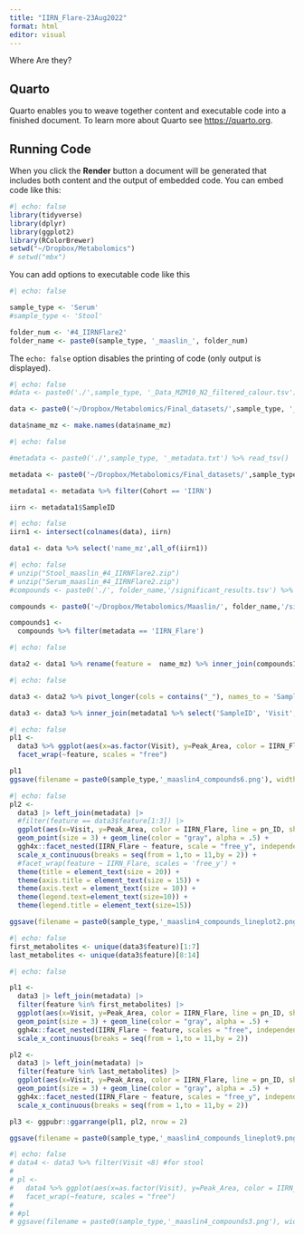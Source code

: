 ```yaml
---
title: "IIRN_Flare-23Aug2022"
format: html
editor: visual
---
```


Where Are they?

## Quarto

Quarto enables you to weave together content and executable code into a finished document. To learn more about Quarto see <https://quarto.org>.

## Running Code

When you click the **Render** button a document will be generated that includes both content and the output of embedded code. You can embed code like this:

```r
#| echo: false
library(tidyverse)
library(dplyr)
library(ggplot2)
library(RColorBrewer)
setwd("~/Dropbox/Metabolomics")
# setwd("mbx")
```

You can add options to executable code like this

```r
#| echo: false

sample_type <- 'Serum'
#sample_type <- 'Stool'

folder_num <- '#4_IIRNFlare2'
folder_name <- paste0(sample_type, '_maaslin_', folder_num)
```

The `echo: false` option disables the printing of code (only output is displayed).

```r
#| echo: false
#data <- paste0('./',sample_type, '_Data_MZM10_N2_filtered_calour.tsv') %>% read_tsv()

data <- paste0('~/Dropbox/Metabolomics/Final_datasets/',sample_type, '_Data_MZM10_N2_filtered_calour.tsv') %>% read_tsv()

data$name_mz <- make.names(data$name_mz)
```

```r
#| echo: false

#metadata <- paste0('./',sample_type, '_metadata.txt') %>% read_tsv()

metadata <- paste0('~/Dropbox/Metabolomics/Final_datasets/',sample_type, '_metadata.txt') %>% read_tsv()

metadata1 <- metadata %>% filter(Cohort == 'IIRN')

iirn <- metadata1$SampleID
```

```r
#| echo: false
iirn1 <- intersect(colnames(data), iirn)

data1 <- data %>% select('name_mz',all_of(iirn1))
```

```r
#| echo: false
# unzip("Stool_maaslin_#4_IIRNFlare2.zip")
# unzip("Serum_maaslin_#4_IIRNFlare2.zip")
#compounds <- paste0('./', folder_name,'/significant_results.tsv') %>% read_tsv()

compounds <- paste0('~/Dropbox/Metabolomics/Maaslin/', folder_name,'/significant_results.tsv') %>% read_tsv()

compounds1 <- 
  compounds %>% filter(metadata == 'IIRN_Flare')
```

```r
#| echo: false

data2 <- data1 %>% rename(feature =  name_mz) %>% inner_join(compounds1 %>% select(feature))
```

```r
#| echo: false

data3 <- data2 %>% pivot_longer(cols = contains("_"), names_to = 'SampleID', values_to = 'Peak_Area')

data3 <- data3 %>% inner_join(metadata1 %>% select('SampleID', 'Visit', 'IIRN_Flare', 'Disease_Status'))

```

```r
#| echo: false
pl1 <- 
  data3 %>% ggplot(aes(x=as.factor(Visit), y=Peak_Area, color = IIRN_Flare)) + geom_boxplot() + 
  facet_wrap(~feature, scales = "free")

pl1
ggsave(filename = paste0(sample_type,'_maaslin4_compounds6.png'), width = 60, height = 60, units = "cm", pl1)
```

```r
#| echo: false
pl2 <-
  data3 |> left_join(metadata) |> 
  #filter(feature == data3$feature[1:3]) |> 
  ggplot(aes(x=Visit, y=Peak_Area, color = IIRN_Flare, line = pn_ID, shape = Disease_Status)) +
  geom_point(size = 3) + geom_line(color = "gray", alpha = .5) +
  ggh4x::facet_nested(IIRN_Flare ~ feature, scale = "free_y", independent = "y") + 
  scale_x_continuous(breaks = seq(from = 1,to = 11,by = 2)) + 
  #facet_wrap(feature ~ IIRN_Flare, scales = 'free_y') +
  theme(title = element_text(size = 20)) +
  theme(axis.title = element_text(size = 15)) +
  theme(axis.text = element_text(size = 10)) +
  theme(legend.text=element_text(size=10)) +
  theme(legend.title = element_text(size=15))

ggsave(filename = paste0(sample_type,'_maaslin4_compounds_lineplot2.png'), width = 70, height = 15, units = "cm", pl2)
```

```r
#| echo: false
first_metabolites <- unique(data3$feature)[1:7]
last_metabolites <- unique(data3$feature)[8:14]
```

```r
#| echo: false

pl1 <-
  data3 |> left_join(metadata) |> 
  filter(feature %in% first_metabolites) |> 
  ggplot(aes(x=Visit, y=Peak_Area, color = IIRN_Flare, line = pn_ID, shape = Disease_Status)) +
  geom_point(size = 3) + geom_line(color = "gray", alpha = .5) +
  ggh4x::facet_nested(IIRN_Flare ~ feature, scales = "free", independent = "y" ) +
  scale_x_continuous(breaks = seq(from = 1,to = 11,by = 2))

pl2 <-
  data3 |> left_join(metadata) |> 
  filter(feature %in% last_metabolites) |> 
  ggplot(aes(x=Visit, y=Peak_Area, color = IIRN_Flare, line = pn_ID, shape = Disease_Status)) +
  geom_point(size = 3) + geom_line(color = "gray", alpha = .5) +
  ggh4x::facet_nested(IIRN_Flare ~ feature, scales = "free_y", independent = "y" ) +
  scale_x_continuous(breaks = seq(from = 1,to = 11,by = 2))

pl3 <- ggpubr::ggarrange(pl1, pl2, nrow = 2)

ggsave(filename = paste0(sample_type,'_maaslin4_compounds_lineplot9.png'), width = 70, height = 15, units = "cm", pl3)
```

```r
#| echo: false
# data4 <- data3 %>% filter(Visit <8) #for stool
# 
# pl <- 
#   data4 %>% ggplot(aes(x=as.factor(Visit), y=Peak_Area, color = IIRN_Flare)) + geom_boxplot() + 
#   facet_wrap(~feature, scales = "free")
# 
# #pl
# ggsave(filename = paste0(sample_type,'_maaslin4_compounds3.png'), width = 60, height = 60, units = "cm", pl)
```

```r

```
